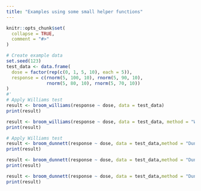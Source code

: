 ```yaml
---
title: "Examples using some small helper functions"
---
```


```r
knitr::opts_chunk$set(
  collapse = TRUE,
  comment = "#>"
)
```


```r
# Create example data
set.seed(123)
test_data <- data.frame(
  dose = factor(rep(c(0, 1, 5, 10), each = 5)),
  response = c(rnorm(5, 100, 10), rnorm(5, 90, 10),
               rnorm(5, 80, 10), rnorm(5, 70, 10))
)
#'
# Apply Williams test
result <- broom_williams(response ~ dose, data = test_data)
print(result)

result <- broom_williams(response ~ dose, data = test_data, method = "Williams_JG")
print(result)
```


```r
# Apply Williams test
result <- broom_dunnett(response ~ dose, data = test_data,method = "Dunnett_multcomp")
print(result)

result <- broom_dunnett(response ~ dose, data = test_data,method = "Dunnett_DescTools")
print(result)

result <- broom_dunnett(response ~ dose, data = test_data,method = "Dunnett_PMCMRplus")
print(result)
```

